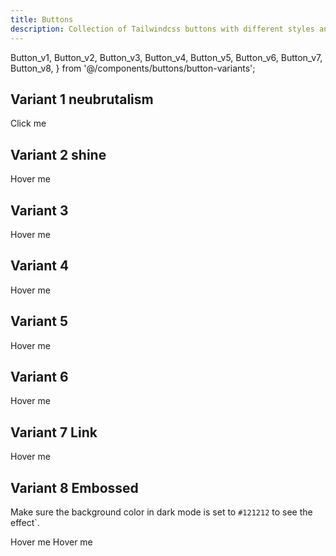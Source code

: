 ```yaml
---
title: Buttons
description: Collection of Tailwindcss buttons with different styles and effects.
---
```


  Button_v1,
  Button_v2,
  Button_v3,
  Button_v4,
  Button_v5,
  Button_v6,
  Button_v7,
  Button_v8,
} from '@/components/buttons/button-variants';



## Variant 1 neubrutalism

<ComponentPreview filePathsKey="button_v1">
  <div className="flex-row-center gap-4">
      <Button_v1>
        Click me
      </Button_v1>
      <Button_v1 size="icon">
        <FaCode />
      </Button_v1>
  </div>
</ComponentPreview>

## Variant 2 shine

<ComponentPreview filePathsKey="button_v2">
  <div className="flex-row-center gap-4">
      <Button_v2>
        Hover me
      </Button_v2>
      <Button_v2 size="icon">
        <FaCode />
      </Button_v2>
  </div>
</ComponentPreview>

## Variant 3

<ComponentPreview filePathsKey="button_v3">
  <div className="flex-row-center gap-4">
        <Button_v3>Hover me </Button_v3>
      <Button_v3 size="icon">
        <FaCode />
      </Button_v3>
  </div>
</ComponentPreview>


## Variant 4

<ComponentPreview filePathsKey="button_v4">
  <div className="flex-row-center gap-4">
        <Button_v4>Hover me </Button_v4>
      <Button_v4 size="icon">
        <FaCode />
      </Button_v4>
  </div>
</ComponentPreview>

## Variant 5

<ComponentPreview filePathsKey="button_v5">
  <div className="flex-row-center gap-4">
        <Button_v5>Hover me </Button_v5>
      <Button_v5 size="icon">
        <FaCode />
      </Button_v5>
  </div>
</ComponentPreview>

## Variant 6

<ComponentPreview filePathsKey="button_v6">
  <div className="flex-row-center gap-4">
      <Button_v6>Hover me </Button_v6>
  </div>
</ComponentPreview>

## Variant 7 Link

<ComponentPreview filePathsKey="button_v7">
  <div className="flex-row-center gap-4">
      <Button_v7>Hover me </Button_v7>
  </div>
</ComponentPreview>

## Variant 8 Embossed

Make sure the background color in dark mode is set to `#121212` to see the effect`.

<ComponentPreview filePathsKey="button_v8">
  <div className="flex-row-center flex-wrap gap-4 py-4 dark:bg-[#121212] bg-zinc-50 rounded-sm w-full">
    <Button_v8>Hover me </Button_v8>
    <Button_v8 size="icon" className=""><FaCode /> </Button_v8>
    <Button_v8 className="shadow-dembossed">Hover me </Button_v8>
    <Button_v8 size="icon" className="shadow-dembossed rounded-lg"><FaCode /> </Button_v8>
  </div>
</ComponentPreview>